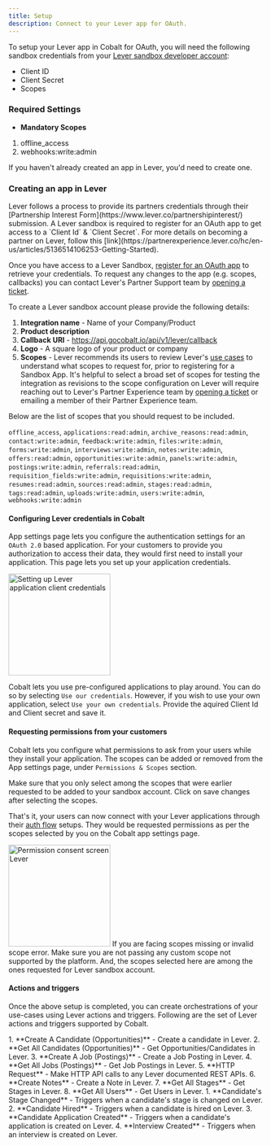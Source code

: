 ```yaml
---
title: Setup
description: Connect to your Lever app for OAuth.
---
```


To setup your Lever app in Cobalt for OAuth, you will need the following sandbox credentials from your [Lever sandbox developer account](https://hire.sandbox.lever.co/settings/integrations?tab=oauth):
- Client ID
- Client Secret
- Scopes

### Required Settings

* **Mandatory Scopes** 
1. offline_access
2. webhooks:write:admin

<Info>If you haven't already created an app in Lever, you'd need to create one.</Info>

### Creating an app in Lever

<Note>
Lever follows a process to provide its partners credentials through their [Partnership Interest Form](https://www.lever.co/partnershipinterest/) submission. A Lever sandbox is required to register for an OAuth app to get access to a `Client Id` & `Client Secret`.
For more details on becoming a partner on Lever, follow this [link](https://partnerexperience.lever.co/hc/en-us/articles/5136514106253-Getting-Started).
</Note>

Once you have access to a Lever Sandbox, [register for an OAuth app](https://hello.lever.co/api/mailings/click/PMRHK4TMEI5CE2DUORYHGORPF5UGS4TFFZZWC3TEMJXXQLTMMV3GK4ROMNXS643FOR2GS3THOMXWS3TUMVTXEYLUNFXW44Z7ORQWEPLPMF2XI2BCFQRHMZLSONUW63RCHIRDIIRMEJUWIIR2EIYTEMBSGUZTIIRMEJXXEZZCHIRGKMBRGU4TGMJUFUZDMZRZFU2DCOLCFVRDCOBQFUZDMYJWMMZWEYZRMVRGKIRMEJZWSZZCHIRHS5SGGQ3WC2DBNZLFCX2ROVCTCWTFMNEVSZ3KKZLUCSCTJVMC2WKLJRHU2T3XJFDGUURYHURH2===) 
to retrieve your credentials. To request any changes to the app (e.g. scopes, callbacks) you can contact Lever's Partner Support team by [opening a ticket](https://hello.lever.co/api/mailings/click/PMRHK4TMEI5CE2DUORYHGORPF5YGC4TUNZSXEZLYOBSXE2LFNZRWKLTMMV3GK4ROMNXS62DDF5SW4LLVOMXXEZLROVSXG5DTF5XGK5ZCFQRHMZLSONUW63RCHIRDIIRMEJUWIIR2EIYTEMBSGUZTIIRMEJXXEZZCHIRGKMBRGU4TGMJUFUZDMZRZFU2DCOLCFVRDCOBQFUZDMYJWMMZWEYZRMVRGKIRMEJZWSZZCHIRE42CDFUZXKRKCNZKGIYSUL4ZTGR22HBMXKUBSJ5UG4NCFPBKDS4JXFVSGUYJWGNSTQ4RUHURH2===). 

To create a Lever sandbox account please provide the following details:

1. **Integration name** - Name of your Company/Product
2. **Product description**
3. **Callback URI** - https://api.gocobalt.io/api/v1/lever/callback
4. **Logo** - A square logo of your product or company
5. **Scopes** - Lever recommends its users to review Lever's [use cases](https://hire.sandbox.lever.co/developer/usecases) to understand what scopes to request for,
prior to registering for a Sandbox App. It's helpful to select a broad set of scopes for testing the integration as revisions to the scope configuration on Lever will require reaching out to Lever's Partner Experience team by [opening a ticket](https://partnerexperience.lever.co/hc/en-us/requests/new) or 
emailing a member of their Partner Experience team.

Below are the list of scopes that you should request to be included.

`offline_access`, `applications:read:admin`, `archive_reasons:read:admin`, `contact:write:admin`, `feedback:write:admin`, `files:write:admin`, `forms:write:admin`,
`interviews:write:admin`, `notes:write:admin`, `offers:read:admin`, `opportunities:write:admin`, `panels:write:admin`, `postings:write:admin`, `referrals:read:admin`,
`requisition_fields:write:admin`, `requisitions:write:admin`, `resumes:read:admin`, `sources:read:admin`, `stages:read:admin`, `tags:read:admin`, `uploads:write:admin`,
`users:write:admin`, `webhooks:write:admin`


#### Configuring Lever credentials in Cobalt

App settings page lets you configure the authentication settings for an `OAuth 2.0` based application. For your customers to provide you authorization to access their data,
they would first need to install your application. This page lets you set up your application credentials.

<img height="200" src="/images/Lever/lever-cobalt.png" alt="Setting up Lever application client credentials"/>

Cobalt lets you use pre-configured applications to play around. You can do so by selecting `Use our credentials`. However, if you wish to use your own application,
select `Use your own credentials`. Provide the aquired Client Id and Client secret and save it.

#### Requesting permissions from your customers
Cobalt lets you configure what permissions to ask from your users while they install your application. The scopes can be added or removed from the App settings page, under `Permissions & Scopes`
section. 

Make sure that you only select among the scopes that were earlier requested to be added to your sandbox account. Click on save changes after selecting the scopes.

That's it, your users can now connect with your Lever applications through their [auth flow](https://docs.gocobalt.io/concepts/auth-flows) setups. They would be requested permissions as per the scopes selected
by you on the Cobalt app settings page.

<img height="200" src="/images/Lever/lever-permission.png" alt="Permission consent screen Lever"/>

<Warning>
If you are facing scopes missing or invalid scope error. Make sure you are not passing any custom scope not supported by the platform. And, the scopes selected here are
among the ones requested for Lever sandbox account.
</Warning>

#### Actions and triggers
Once the above setup is completed, you can create orchestrations of your use-cases using Lever actions and triggers. Following are the set of Lever actions and triggers
supported by Cobalt.

<Tabs>
  <Tab title="Actions">
  <AccordionGroup>
  <Accordion title="Candidate">
     1. **Create A Candidate (Opportunities)** - Create a candidate in Lever.
     2. **Get All Candidates (Opportunities)** - Get Opportunities/Candidates in Lever.
     </Accordion>
     <Accordion title="Posting">
     3. **Create A Job (Postings)** - Create a Job Posting in Lever.
     4. **Get All Jobs (Postings)** - Get Job Postings in Lever.
      </Accordion>
     <Accordion title="Others">
     5. **HTTP Request** - Make HTTP API calls to any Lever documented REST APIs.
     6. **Create Notes** - Create a Note in Lever.
     7. **Get All Stages** - Get Stages in Lever.
     8. **Get All Users** - Get Users in Lever.
      </Accordion>
    </AccordionGroup>
  </Tab>
  
  <Tab title="Triggers">
         1. **Candidate's Stage Changed** - Triggers when a candidate's stage is changed on Lever.
         2. **Candidate Hired** - Triggers when a candidate is hired on Lever.
         3. **Candidate Application Created** - Triggers when a candidate's application is created on Lever.
         4. **Interview Created** - Triggers when an interview is created on Lever.
  </Tab>
</Tabs>
